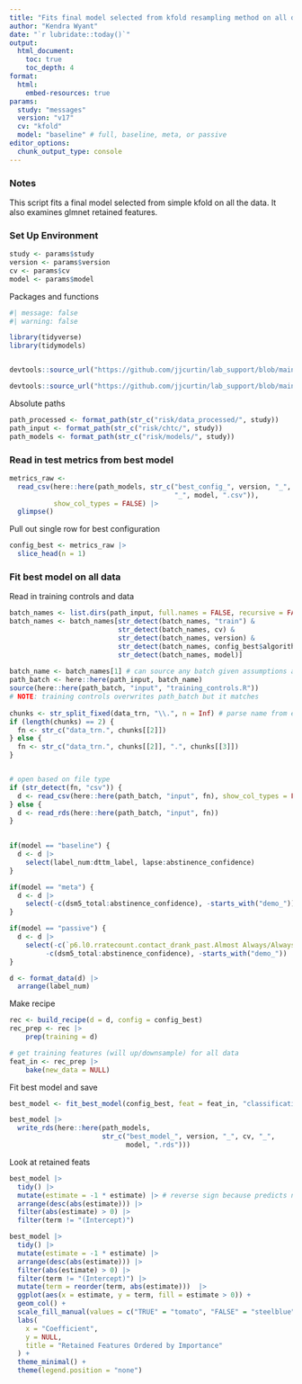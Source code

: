 ```yaml
---
title: "Fits final model selected from kfold resampling method on all data"
author: "Kendra Wyant"
date: "`r lubridate::today()`"
output: 
  html_document:
    toc: true 
    toc_depth: 4
format:
  html:
    embed-resources: true
params:
  study: "messages"
  version: "v17"
  cv: "kfold"
  model: "baseline" # full, baseline, meta, or passive
editor_options: 
  chunk_output_type: console
---
```




### Notes
This script fits a final model selected from simple kfold on all the data. It also examines glmnet retained features.



### Set Up Environment

```r
study <- params$study
version <- params$version
cv <- params$cv
model <- params$model
```


Packages and functions
```r
#| message: false
#| warning: false

library(tidyverse)
library(tidymodels)


devtools::source_url("https://github.com/jjcurtin/lab_support/blob/main/format_path.R?raw=true")

devtools::source_url("https://github.com/jjcurtin/lab_support/blob/main/chtc/static_files/fun_chtc.R?raw=true")
```


Absolute paths
```r
path_processed <- format_path(str_c("risk/data_processed/", study))
path_input <- format_path(str_c("risk/chtc/", study))
path_models <- format_path(str_c("risk/models/", study))
```

### Read in test metrics from best model
```r
metrics_raw <- 
  read_csv(here::here(path_models, str_c("best_config_", version, "_", cv, 
                                         "_", model, ".csv")),
           show_col_types = FALSE) |> 
  glimpse()
```


Pull out single row for best configuration
```r
config_best <- metrics_raw |> 
  slice_head(n = 1) 
```


### Fit best model on all data

Read in training controls and data
```r
batch_names <- list.dirs(path_input, full.names = FALSE, recursive = FALSE)
batch_names <- batch_names[str_detect(batch_names, "train") & 
                           str_detect(batch_names, cv) &
                           str_detect(batch_names, version) &
                           str_detect(batch_names, config_best$algorithm) &
                           str_detect(batch_names, model)]
  
batch_name <- batch_names[1] # can source any batch given assumptions above
path_batch <- here::here(path_input, batch_name)
source(here::here(path_batch, "input", "training_controls.R"))
# NOTE: training controls overwrites path_batch but it matches   
  
chunks <- str_split_fixed(data_trn, "\\.", n = Inf) # parse name from extensions
if (length(chunks) == 2) {
  fn <- str_c("data_trn.", chunks[[2]])
} else {
  fn <- str_c("data_trn.", chunks[[2]], ".", chunks[[3]])
}


# open based on file type
if (str_detect(fn, "csv")) {
  d <- read_csv(here::here(path_batch, "input", fn), show_col_types = FALSE) 
} else {
  d <- read_rds(here::here(path_batch, "input", fn))
}
  

if(model == "baseline") {
  d <- d |> 
    select(label_num:dttm_label, lapse:abstinence_confidence)
}

if(model == "meta") {
  d <- d |> 
    select(-c(dsm5_total:abstinence_confidence), -starts_with("demo_"))
}

if(model == "passive") {
  d <- d |> 
    select(-c(`p6.l0.rratecount.contact_drank_past.Almost Always/Always`:`p168.l0.dratecount.cont_type_abr.friend`),
         -c(dsm5_total:abstinence_confidence), -starts_with("demo_"))
}

d <- format_data(d) |> 
  arrange(label_num) 
```

Make recipe
```r
rec <- build_recipe(d = d, config = config_best)
rec_prep <- rec |> 
    prep(training = d)

# get training features (will up/downsample) for all data
feat_in <- rec_prep |> 
    bake(new_data = NULL) 
```

Fit best model and save
```r
best_model <- fit_best_model(config_best, feat = feat_in, "classification") 

best_model |> 
  write_rds(here::here(path_models,
                       str_c("best_model_", version, "_", cv, "_", 
                             model, ".rds")))
```


Look at retained feats
```r
best_model |> 
  tidy() |> 
  mutate(estimate = -1 * estimate) |> # reverse sign because predicts no-lapse
  arrange(desc(abs(estimate))) |> 
  filter(abs(estimate) > 0) |> 
  filter(term != "(Intercept)")
```


```r
best_model |> 
  tidy() |> 
  mutate(estimate = -1 * estimate) |> 
  arrange(desc(abs(estimate))) |> 
  filter(abs(estimate) > 0) |> 
  filter(term != "(Intercept)") |> 
  mutate(term = reorder(term, abs(estimate)))  |> 
  ggplot(aes(x = estimate, y = term, fill = estimate > 0)) +
  geom_col() +
  scale_fill_manual(values = c("TRUE" = "tomato", "FALSE" = "steelblue")) +
  labs(
    x = "Coefficient",
    y = NULL,
    title = "Retained Features Ordered by Importance"
  ) +
  theme_minimal() +
  theme(legend.position = "none")
```



